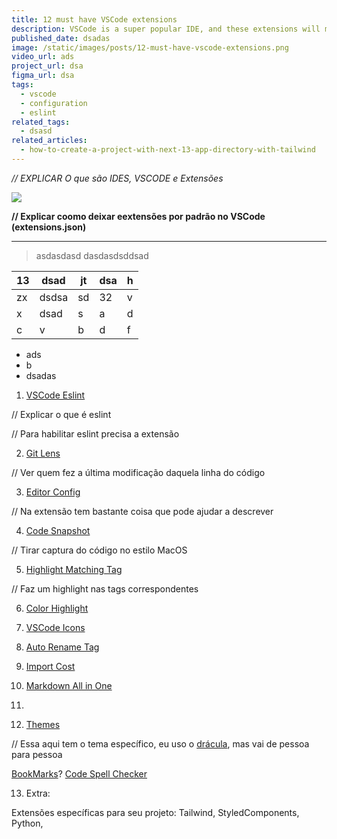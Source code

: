 ```yaml
---
title: 12 must have VSCode extensions
description: VSCode is a super popular IDE, and these extensions will make even better!
published_date: dsadas
image: /static/images/posts/12-must-have-vscode-extensions.png
video_url: ads
project_url: dsa
figma_url: dsa
tags:
  - vscode
  - configuration
  - eslint
related_tags:
  - dsasd
related_articles:
  - how-to-create-a-project-with-next-13-app-directory-with-tailwind
---
```


*// EXPLICAR O que são IDES, VSCODE e Extensões*

![](https://images.unsplash.com/photo-1575936123452-b67c3203c357?ixlib=rb-4.0.3&ixid=M3wxMjA3fDB8MHxzZWFyY2h8Mnx8aW1hZ2V8ZW58MHx8MHx8fDA%3D&w=1000&q=80)

**// Explicar coomo deixar eextensões por padrão no VSCode (extensions.json)**

---

> asdasdasd
dasdasdsddsad

| 13 |   dsad    |  jt | dsa | h  |
|----|-------|---|-----|---|
|  zx  | dsdsa | sd  | 32  | v  |
|  x  | dsad  | s  |  a   |  d |
|   c |     v  |  b |  d   | f  |

- ads
- b
- dsadas

1. [VSCode Eslint](https://marketplace.visualstudio.com/items?itemName=dbaeumer.vscode-eslint)

// Explicar o que é eslint

// Para habilitar eslint precisa a extensão

2. [Git Lens](https://marketplace.visualstudio.com/items?itemName=eamodio.gitlens)

// Ver quem fez a última modificação daquela linha do código

3. [Editor Config](https://marketplace.visualstudio.com/items?itemName=EditorConfig.EditorConfig)

// Na extensão tem bastante coisa que pode ajudar a descrever

4. [Code Snapshot](https://marketplace.visualstudio.com/items?itemName=robertz.code-snapshot)

// Tirar captura do código no estilo MacOS

5. [Highlight Matching Tag](https://marketplace.visualstudio.com/items?itemName=vincaslt.highlight-matching-tag)

// Faz um highlight nas tags correspondentes

6. [Color Highlight](https://marketplace.visualstudio.com/items?itemName=naumovs.color-highlight)

7. [VSCode Icons](https://marketplace.visualstudio.com/items?itemName=vscode-icons-team.vscode-icons)

8. [Auto Rename Tag](https://marketplace.visualstudio.com/items?itemName=formulahendry.auto-rename-tag)

9. [Import Cost](https://marketplace.visualstudio.com/items?itemName=wix.vscode-import-cost)

10. [Markdown All in One](https://marketplace.visualstudio.com/items?itemName=yzhang.markdown-all-in-one)

11. []()

12. [Themes](https://vscodethemes.com/)

// Essa aqui tem o tema específico, eu uso o [drácula](https://marketplace.visualstudio.com/items?itemName=dracula-theme.theme-dracula), mas vai de pessoa para pessoa

[BookMarks](https://marketplace.visualstudio.com/items?itemName=alefragnani.Bookmarks)?
[Code Spell Checker](https://marketplace.visualstudio.com/items?itemName=streetsidesoftware.code-spell-checker)

13. Extra:

Extensões específicas para seu projeto: Tailwind, StyledComponents, Python,
